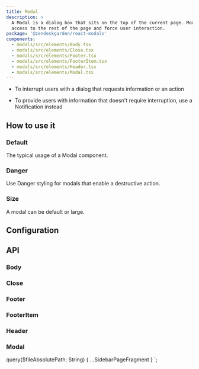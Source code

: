 ```yaml
---
title: Modal
description: >
  A Modal is a dialog box that sits on the top of the current page. Modals block
  access to the rest of the page and force user interaction.
package: '@zendeskgarden/react-modals'
components:
  - modals/src/elements/Body.tsx
  - modals/src/elements/Close.tsx
  - modals/src/elements/Footer.tsx
  - modals/src/elements/FooterItem.tsx
  - modals/src/elements/Header.tsx
  - modals/src/elements/Modal.tsx
---
```


<Usage>
  <Use>
    <ul>
      <li>To interrupt users with a dialog that requests information or an action</li>
    </ul>
  </Use>
  <Misuse>
    <ul>
      <li>
        <Markdown>
          To provide users with information that doesn't require interruption, use a Notification
          instead
        </Markdown>
      </li>
    </ul>
  </Misuse>
</Usage>

## How to use it

### Default

The typical usage of a Modal component.


<CodeExample code={DefaultCode}>
  <Default />
</CodeExample>

### Danger

Use Danger styling for modals that enable a destructive action.


<CodeExample code={DangerCode}>
  <Danger />
</CodeExample>

### Size

A modal can be default or large.


<CodeExample code={SizeCode}>
  <Size />
</CodeExample>

## Configuration

<Configuration reactPackage={props.data.mdx.package} components={props.data.mdx.components} />

## API

### Body

<PropSheet components={props.data.mdx.components} componentName="body" />

### Close

<PropSheet components={props.data.mdx.components} componentName="close" />

### Footer

<PropSheet components={props.data.mdx.components} componentName="footer" />

### FooterItem

<PropSheet components={props.data.mdx.components} componentName="footeritem" />

### Header

<PropSheet components={props.data.mdx.components} componentName="header" />

### Modal

<PropSheet components={props.data.mdx.components} componentName="modal" />


  query($fileAbsolutePath: String) {
    ...SidebarPageFragment
  }
`;
